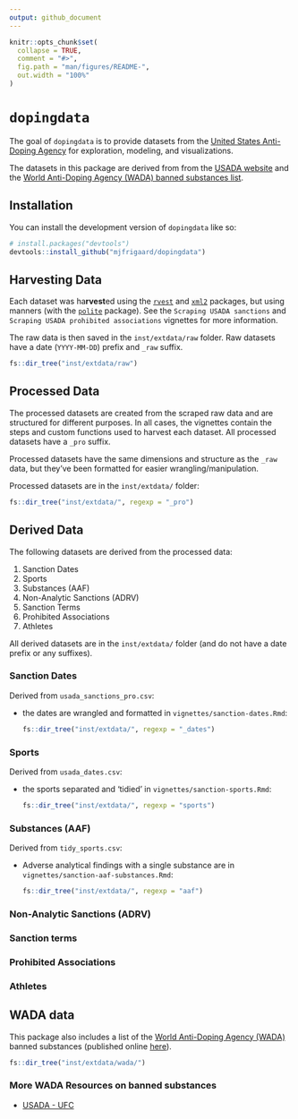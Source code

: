 ```yaml
---
output: github_document
---
```


<!-- README.md is generated from README.Rmd. Please edit that file -->

```r
knitr::opts_chunk$set(
  collapse = TRUE,
  comment = "#>",
  fig.path = "man/figures/README-",
  out.width = "100%"
)
```

# `dopingdata`

<!-- badges: start -->
<!-- badges: end -->

The goal of `dopingdata` is to provide datasets from the [United States Anti-Doping Agency](https://en.wikipedia.org/wiki/United_States_Anti-Doping_Agency) for exploration, modeling, and visualizations. 

The datasets in this package are derived from from the [USADA website](https://www.usada.org/) and the [World Anti-Doping Agency (WADA) banned substances list](https://www.wada-ama.org/en/prohibited-list?q=). 


## Installation

You can install the development version of `dopingdata` like so:

``` r
# install.packages("devtools")
devtools::install_github("mjfrigaard/dopingdata")
```

## Harvesting Data 

Each dataset was ha**rvest**ed using the [`rvest`](https://rvest.tidyverse.org/) and [`xml2`](https://xml2.r-lib.org/) packages, but using manners (with the [`polite`](https://dmi3kno.github.io/polite/) package). See the `Scraping USADA sanctions` and `Scraping USADA prohibited associations` vignettes for more information. 

The raw data is then saved in the `inst/extdata/raw` folder. Raw datasets have a date (`YYYY-MM-DD`) prefix and `_raw` suffix.

```r
fs::dir_tree("inst/extdata/raw")
```


## Processed Data 

The processed datasets are created from the scraped raw data and are structured for different purposes. In all cases, the vignettes contain the steps and custom functions used to harvest each dataset. All processed datasets have a `_pro` suffix. 

Processed datasets have the same dimensions and structure as the `_raw` data, but they've been formatted for easier wrangling/manipulation. 

Processed datasets are in the `inst/extdata/` folder:

```r
fs::dir_tree("inst/extdata/", regexp = "_pro")
```

## Derived Data 

The following datasets are derived from the processed data: 

1. Sanction Dates  
2. Sports  
3. Substances (AAF)  
4. Non-Analytic Sanctions (ADRV)   
5. Sanction Terms  
6. Prohibited Associations  
7. Athletes  

All derived datasets are in the `inst/extdata/` folder (and do not have a date prefix or any suffixes).

### Sanction Dates  

Derived from `usada_sanctions_pro.csv`: 

  - the dates are wrangled and formatted in `vignettes/sanction-dates.Rmd`: 
   
    ```r
    fs::dir_tree("inst/extdata/", regexp = "_dates")
    ```

### Sports 

Derived from `usada_dates.csv`:

  - the sports separated and 'tidied' in `vignettes/sanction-sports.Rmd`: 
   
    ```r
    fs::dir_tree("inst/extdata/", regexp = "sports")
    ```

### Substances (AAF)

Derived from `tidy_sports.csv`:

  - Adverse analytical findings with a single substance are in `vignettes/sanction-aaf-substances.Rmd`: 
   
    ```r
    fs::dir_tree("inst/extdata/", regexp = "aaf")
    ```

### Non-Analytic Sanctions (ADRV)

### Sanction terms

### Prohibited Associations  

### Athletes  

## WADA data

This package also includes a list of the [World Anti-Doping Agency (WADA)](https://en.wikipedia.org/wiki/World_Anti-Doping_Agency) banned substances (published online [here](https://www.wada-ama.org/en/prohibited-list?q=)).

```r
fs::dir_tree("inst/extdata/wada/")
```

### More WADA Resources on banned substances 

- [USADA - UFC](https://ufc.usada.org/wp-content/uploads/UFC-Prohibited-List.pdf)




